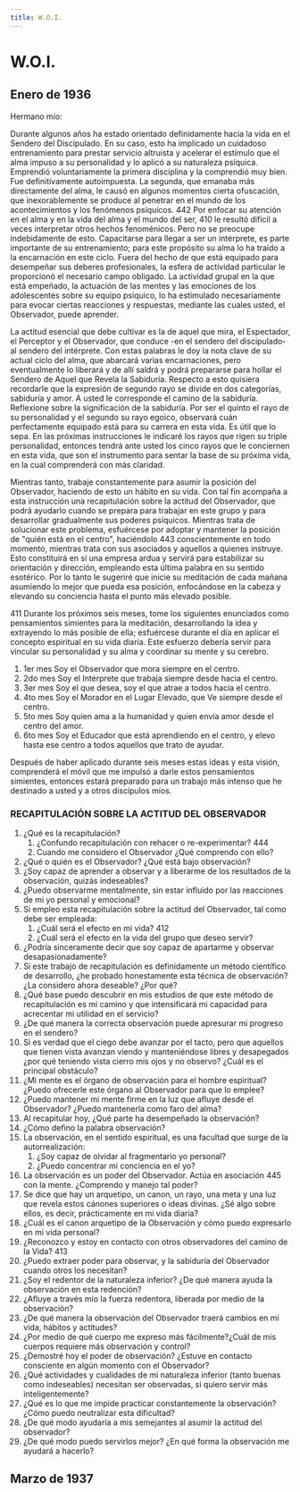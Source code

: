 ```yaml
---
title: W.O.I.
---
```


# W.O.I.

## Enero de 1936

Hermano mío:

Durante algunos años ha estado orientado definidamente hacia la vida en el Sendero del Discipulado. En su caso, esto ha implicado un cuidadoso entrenamiento para prestar servicio altruista y acelerar el estímulo que el alma impuso a su personalidad y lo aplicó a su naturaleza psíquica. Emprendió voluntariamente la primera disciplina y la comprendió muy bien. Fue definitivamente autoimpuesta. La segunda, que emanaba más directamente del alma, le causó en algunos momentos cierta ofuscación, que inexorablemente se produce al penetrar en el mundo de los acontecimientos y los fenómenos psíquicos. <Pin lang="en">442</Pin> Por enfocar su atención en el alma y en la vida del alma y el mundo del ser, <Pin lang="es">410</Pin> le resultó difícil a veces interpretar otros hechos fenoménicos. Pero no se preocupe indebidamente de esto. Capacitarse para llegar a ser un intérprete, es parte importante de su entrenamiento; para este propósito su alma lo ha traído a la encarnación en este ciclo. Fuera del hecho de que está equipado para desempeñar sus deberes profesionales, la esfera de actividad particular le proporcionó el necesario campo obligado. La actividad grupal en la que está empeñado, la actuación de las mentes y las emociones de los adolescentes sobre su equipo psíquico, lo ha estimulado necesariamente para evocar ciertas reacciones y respuestas, mediante las cuales usted, el Observador, puede aprender.

La actitud esencial que debe cultivar es la de aquel que mira, el Espectador, el Perceptor y el Observador, que conduce -en el sendero del discipulado- al sendero del intérprete. Con estas palabras le doy la nota clave de su actual ciclo del alma, que abarcará varias encarnaciones, pero eventualmente lo liberará y de allí saldrá y podrá prepararse para hollar el Sendero de Aquel que Revela la Sabiduría. Respecto a esto quisiera recordarle que la expresión de segundo rayo se divide en dos categorías, sabiduría y amor. A usted le corresponde el camino de la sabiduría. Reflexione sobre la significación de la sabiduría. Por ser el quinto el rayo de su personalidad y el segundo su rayo egoico, observará cuán perfectamente equipado está para su carrera en esta vida. Es útil que lo sepa. En las próximas instrucciones le indicaré los rayos que rigen su triple personalidad, entonces tendrá ante usted los cinco rayos que le conciernen en esta vida, que son el instrumento para sentar la base de su próxima vida, en la cual comprenderá con más claridad.

Mientras tanto, trabaje constantemente para asumir la posición del Observador, haciendo de esto un hábito en su vida. Con tal fin acompaña a esta instrucción una recapitulación sobre la actitud del Observador, que podrá ayudarlo cuando se prepara para trabajar en este grupo y para desarrollar gradualmente sus poderes psíquicos. Mientras trata de solucionar este problema, esfuércese por adoptar y mantener la posición de "quién está en el centro", haciéndolo <Pin lang="en">443</Pin> conscientemente en todo momento, mientras trata con sus asociados y aquellos a quienes instruye. Esto constituirá en sí una empresa ardua y servirá para estabilizar su orientación y dirección, empleando esta última palabra en su sentido esotérico. Por lo tanto le sugeriré que inicie su meditación de cada mañana asumiendo lo mejor que pueda esa posición, enfocándose en la cabeza y elevando su conciencia hasta el punto más elevado posible.

<p><Pin lang="es">411</Pin> Durante los próximos seis meses, tome los siguientes enunciados como pensamientos simientes para la meditación, desarrollando la idea y extrayendo lo más posible de ella; esfuércese durante el día en aplicar el concepto espiritual en su vida diaria. Este esfuerzo debería servir para vincular su personalidad y su alma y coordinar su mente y su cerebro.</p>

1. 1er mes Soy el Observador que mora siempre en el centro.
2. 2do mes Soy el Intérprete que trabaja siempre desde hacia el centro.
3. 3er mes Soy el que desea, soy el que atrae a todos hacia el centro.
4. 4to mes Soy el Morador en el Lugar Elevado, que Ve siempre desde el centro.
5. 5to mes Soy quien ama a la humanidad y quien envía amor desde el centro del amor.
6. 6to mes Soy el Educador que está aprendiendo en el centro, y elevo hasta ese centro a todos aquellos que trato de ayudar.

Después de haber aplicado durante seis meses estas ideas y esta visión, comprenderá el móvil que me impulsó a darle estos pensamientos simientes, entonces estará preparado para un trabajo más intenso que he destinado a usted y a otros discípulos míos.

### RECAPITULACIÓN SOBRE LA ACTITUD DEL OBSERVADOR

1. ¿Qué es la recapitulación?
   1. ¿Confundo recapitulación con rehacer o re-experimentar? <Pin lang="en">444</Pin>
   2. Cuando me considero el Observador ¿Qué comprendo con ello?
2. ¿Qué o quién es el Observador? ¿Qué está bajo observación?
3. ¿Soy capaz de aprender a observar y a liberarme de los resultados de la observación, quizás indeseables?
4. ¿Puedo observarme mentalmente, sin estar influido por las reacciones de mi yo personal y emocional?
5. Si empleo esta recapitulación sobre la actitud del Observador, tal como debe ser empleada:
   1. ¿Cuál será el efecto en mi vida? <Pin lang="es">412</Pin>
   2. ¿Cuál será el efecto en la vida del grupo que deseo servir?
6. ¿Podría sinceramente decir que soy capaz de apartarme y observar desapasionadamente?
7. Si este trabajo de recapitulación es definidamente un método científico de desarrollo, ¿he probado honestamente esta técnica de observación? ¿La considero ahora deseable? ¿Por qué?
8. ¿Qué base puedo descubrir en mis estudios de que este método de recapitulación es mi camino y que intensificará mi capacidad para acrecentar mi utilidad en el servicio?
9. ¿De qué manera la correcta observación puede apresurar mi progreso en el sendero?
10. Si es verdad que el ciego debe avanzar por el tacto, pero que aquellos que tienen vista avanzan viendo y manteniéndose libres y desapegados ¿por qué teniendo vista cierro mis ojos y no observo? ¿Cuál es el principal obstáculo?
11. ¿Mi mente es el órgano de observación para el hombre espiritual? ¿Puedo ofrecerle este órgano al Observador para que lo emplee?
12. ¿Puedo mantener mi mente firme en la luz que afluye desde el Observador? ¿Puedo mantenerla como faro del alma?
13. Al recapitular hoy, ¿Qué parte ha desempeñado la observación?
14. ¿Cómo defino la palabra observación?
15. La observación, en el sentido espiritual, es una facultad que surge de la autorrealización:
    1. ¿Soy capaz de olvidar al fragmentario yo personal?
    2. ¿Puedo concentrar mi conciencia en el yo?
16. La observación es un poder del Observador. Actúa en asociación <Pin lang="en">445</Pin> con la mente. ¿Comprendo y manejo tal poder?
17. Se dice que hay un arquetipo, un canon, un rayo, una meta y una luz que revela estos cánones superiores o ideas divinas. ¿Sé algo sobre ellos, es decir, prácticamente en mi vida diaria?
18. ¿Cuál es el canon arquetipo de la Observación y cómo puedo expresarlo en mi vida personal?
19. ¿Reconozco y estoy en contacto con otros observadores del camino de la Vida? <Pin lang="es">413</Pin>
20. ¿Puedo extraer poder para observar, y la sabiduría del Observador cuando otros los necesitan?
21. ¿Soy el redentor de la naturaleza inferior? ¿De qué manera ayuda la observación en esta redención?
22. ¿Afluye a través mío la fuerza redentora, liberada por medio de la observación?
23. ¿De qué manera la observación del Observador traerá cambios en mi vida, hábitos y actitudes?
24. ¿Por medio de qué cuerpo me expreso más fácilmente?¿Cuál de mis cuerpos requiere más observación y control?
25. ¿Demostré hoy el poder de observación? ¿Estuve en contacto consciente en algún momento con el Observador?
26. ¿Qué actividades y cualidades de mi naturaleza inferior (tanto buenas como indeseables) necesitan ser observadas, si quiero servir más inteligentemente?
27. ¿Qué es lo que me impide practicar constantemente la observación? ¿Cómo puedo neutralizar esta dificultad?
28. ¿De qué modo ayudaría a mis semejantes al asumir la actitud del observador?
29. ¿De qué modo puedo servirlos mejor? ¿En qué forma la observación me ayudará a hacerlo?

## Marzo de 1937
